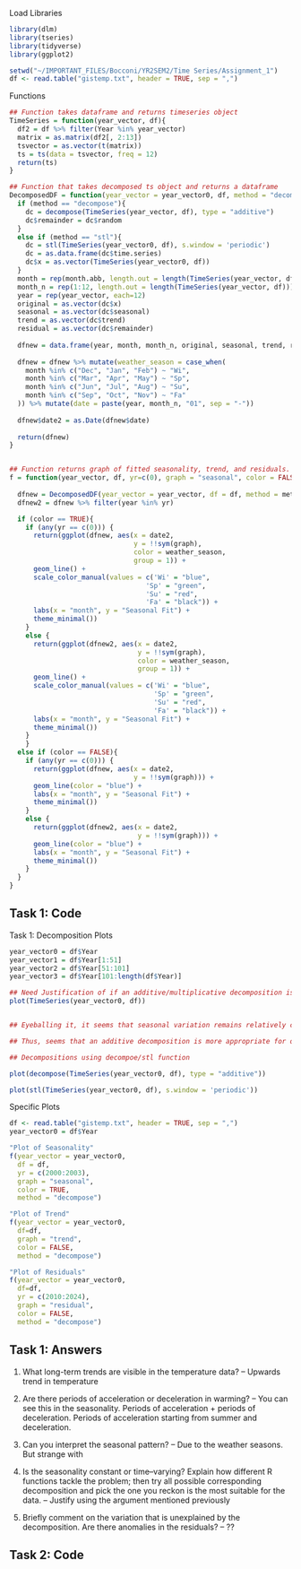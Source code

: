 Load Libraries
```r
library(dlm)
library(tseries)
library(tidyverse)
library(ggplot2)

setwd("~/IMPORTANT_FILES/Bocconi/YR2SEM2/Time Series/Assignment_1")
df <- read.table("gistemp.txt", header = TRUE, sep = ",")
```

Functions
```r
## Function takes dataframe and returns timeseries object
TimeSeries = function(year_vector, df){
  df2 = df %>% filter(Year %in% year_vector)
  matrix = as.matrix(df2[, 2:13])
  tsvector = as.vector(t(matrix))
  ts = ts(data = tsvector, freq = 12)
  return(ts)
} 

## Function that takes decomposed ts object and returns a dataframe
DecomposedDF = function(year_vector = year_vector0, df, method = "decompose"){
  if (method == "decompose"){
    dc = decompose(TimeSeries(year_vector, df), type = "additive")
    dc$remainder = dc$random
  } 
  else if (method == "stl"){
    dc = stl(TimeSeries(year_vector0, df), s.window = 'periodic')
    dc = as.data.frame(dc$time.series)
    dc$x = as.vector(TimeSeries(year_vector0, df))
  }
  month = rep(month.abb, length.out = length(TimeSeries(year_vector, df)))
  month_n = rep(1:12, length.out = length(TimeSeries(year_vector, df)))
  year = rep(year_vector, each=12)
  original = as.vector(dc$x)
  seasonal = as.vector(dc$seasonal)
  trend = as.vector(dc$trend)
  residual = as.vector(dc$remainder)
  
  dfnew = data.frame(year, month, month_n, original, seasonal, trend, residual)
  
  dfnew = dfnew %>% mutate(weather_season = case_when(
    month %in% c("Dec", "Jan", "Feb") ~ "Wi",
    month %in% c("Mar", "Apr", "May") ~ "Sp",
    month %in% c("Jun", "Jul", "Aug") ~ "Su",
    month %in% c("Sep", "Oct", "Nov") ~ "Fa"
  )) %>% mutate(date = paste(year, month_n, "01", sep = "-"))
  
  dfnew$date2 = as.Date(dfnew$date)
  
  return(dfnew)
}


## Function returns graph of fitted seasonality, trend, and residuals.
f = function(year_vector, df, yr=c(0), graph = "seasonal", color = FALSE, method = "decompose"){
  
  dfnew = DecomposedDF(year_vector = year_vector, df = df, method = method)
  dfnew2 = dfnew %>% filter(year %in% yr)

  if (color == TRUE){
    if (any(yr == c(0))) {
      return(ggplot(dfnew, aes(x = date2, 
                               y = !!sym(graph), 
                               color = weather_season,
                               group = 1)) + 
      geom_line() + 
      scale_color_manual(values = c('Wi' = "blue",
                                  'Sp' = "green",
                                  'Su' = "red",
                                  'Fa' = "black")) +
      labs(x = "month", y = "Seasonal Fit") + 
      theme_minimal())
    }
    else {
      return(ggplot(dfnew2, aes(x = date2, 
                                y = !!sym(graph), 
                                color = weather_season, 
                                group = 1)) + 
      geom_line() +
      scale_color_manual(values = c('Wi' = "blue",
                                    'Sp' = "green",
                                    'Su' = "red",
                                    'Fa' = "black")) + 
      labs(x = "month", y = "Seasonal Fit") + 
      theme_minimal())  
    }
    }
  else if (color == FALSE){
    if (any(yr == c(0))) {
      return(ggplot(dfnew, aes(x = date2, 
                               y = !!sym(graph))) + 
      geom_line(color = "blue") + 
      labs(x = "month", y = "Seasonal Fit") + 
      theme_minimal())
    }
    else {
      return(ggplot(dfnew2, aes(x = date2, 
                                y = !!sym(graph))) + 
      geom_line(color = "blue") +
      labs(x = "month", y = "Seasonal Fit") + 
      theme_minimal())  
    }
  }
}
```

## Task 1: Code
Task 1: Decomposition Plots
```r

year_vector0 = df$Year
year_vector1 = df$Year[1:51]
year_vector2 = df$Year[51:101]
year_vector3 = df$Year[101:length(df$Year)]

## Need Justification of if an additive/multiplicative decomposition is used. 
plot(TimeSeries(year_vector0, df))


## Eyeballing it, it seems that seasonal variation remains relatively constant at every level. The size of the seasonal effect does not seem to be proportional to the level of the time series. 

## Thus, seems that an additive decomposition is more appropriate for our analysis.

## Decompositions using decompoe/stl function

plot(decompose(TimeSeries(year_vector0, df), type = "additive"))

plot(stl(TimeSeries(year_vector0, df), s.window = 'periodic'))
```

Specific Plots
```r
df <- read.table("gistemp.txt", header = TRUE, sep = ",")
year_vector0 = df$Year

"Plot of Seasonality"
f(year_vector = year_vector0, 
  df = df, 
  yr = c(2000:2003), 
  graph = "seasonal", 
  color = TRUE,
  method = "decompose")

"Plot of Trend"
f(year_vector = year_vector0, 
  df=df, 
  graph = "trend", 
  color = FALSE,
  method = "decompose")

"Plot of Residuals"
f(year_vector = year_vector0, 
  df=df, 
  yr = c(2010:2024), 
  graph = "residual", 
  color = FALSE,
  method = "decompose")
```

## Task 1: Answers

1. What long-term trends are visible in the temperature data?
-- Upwards trend in temperature

2. Are there periods of acceleration or deceleration in warming?
-- You can see this in the seasonality. Periods of acceleration + periods of deceleration. Periods of acceleration starting from summer and deceleration. 


3. Can you interpret the seasonal pattern?
-- Due to the weather seasons. But strange with 

4. Is the seasonality constant or time–varying? Explain how different R functions tackle the problem; then try all possible corresponding decomposition and pick the one you reckon is the most suitable for the data.
-- Justify using the argument mentioned previously 

5. Briefly comment on the variation that is unexplained by the decomposition. Are there
anomalies in the residuals?
-- ?? 

## Task 2: Code


























